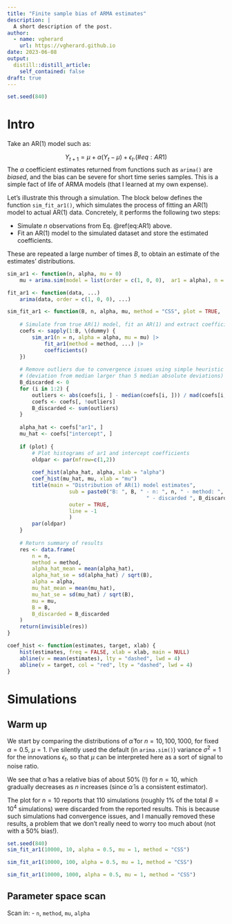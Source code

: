 ```yaml
---
title: "Finite sample bias of ARMA estimates"
description: |
  A short description of the post.
author:
  - name: vgherard
    url: https://vgherard.github.io
date: 2023-06-08
output:
  distill::distill_article:
    self_contained: false
draft: true
---
```


```r
set.seed(840)
```


# Intro

Take an AR(1) model such as:

$$
Y_{t+1}= \mu+\alpha (Y_t-\mu) +\epsilon _t. (\#eq:AR1)
$$
The $\alpha$ coefficient estimates returned from functions such as `arima()` 
are *biased*, and the bias can be severe for short time series samples. This is
a simple fact of life of ARMA models (that I learned at my own expense).

Let's illustrate this through a simulation. The block below defines the function 
`sim_fit_ar1()`, which simulates the process of fitting an AR(1) model to actual 
AR(1) data. Concretely, it performs the following two steps:

- Simulate $n$ observations from Eq. \@ref(eq:AR1) above.
- Fit an AR(1) model to the simulated dataset and store the estimated 
coefficients.

These are repeated a large number of times $B$, to obtain an estimate of the 
estimates' distributions.

```r
sim_ar1 <- function(n, alpha, mu = 0)  
	mu + arima.sim(model = list(order = c(1, 0, 0),  ar1 = alpha), n = n)

fit_ar1 <- function(data, ...) 
	arima(data, order = c(1, 0, 0), ...)

sim_fit_ar1 <- function(B, n, alpha, mu, method = "CSS", plot = TRUE, ...) {
	
	# Simulate from true AR(1) model, fit an AR(1) and extract coefficients
	coefs <- sapply(1:B, \(dummy) {
		sim_ar1(n = n, alpha = alpha, mu = mu) |> 
			fit_ar1(method = method, ...) |> 
			coefficients()
	})
	
	# Remove outliers due to convergence issues using simple heuristic
	# (deviation from median larger than 5 median absolute deviations)
	B_discarded <- 0
	for (i in 1:2) {
		outliers <- abs(coefs[i, ] - median(coefs[i, ])) / mad(coefs[i, ]) > 5
		coefs <- coefs[, !outliers]
		B_discarded <- sum(outliers)
	}
	
	alpha_hat <- coefs["ar1", ]
	mu_hat <- coefs["intercept", ]
	
	if (plot) {
		# Plot histograms of ar1 and intercept coefficients
		oldpar <- par(mfrow=c(1,2))
		
		coef_hist(alpha_hat, alpha, xlab = "alpha")
		coef_hist(mu_hat, mu, xlab = "mu")
		title(main = "Distribution of AR(1) model estimates",
					sub = paste0("B: ", B, " - n: ", n, " - method: ", method, 
											 " - discarded ", B_discarded, " simulations"),
					outer = TRUE,
					line = -1
					)
		par(oldpar)
	}
	
	# Return summary of results
	res <- data.frame(
		n = n, 
		method = method, 
		alpha_hat_mean = mean(alpha_hat),
		alpha_hat_se = sd(alpha_hat) / sqrt(B),
		alpha = alpha,
		mu_hat_mean = mean(mu_hat),
		mu_hat_se = sd(mu_hat) / sqrt(B),
		mu = mu,
		B = B,
		B_discarded = B_discarded
	)
	return(invisible(res))
}

coef_hist <- function(estimates, target, xlab) {
	hist(estimates, freq = FALSE, xlab = xlab, main = NULL)
	abline(v = mean(estimates), lty = "dashed", lwd = 4)
	abline(v = target, col = "red", lty = "dashed", lwd = 4)
}
```


# Simulations


## Warm up

We start by comparing the distributions of $\hat \alpha$ for 
$n = 10, \,100,\,1000$, for fixed $\alpha = 0.5$, $\mu = 1$. I've silently
used the default (in `arima.sim()`) variance $\sigma ^2 =1$ for the innovations 
$\epsilon _t$, so that $\mu$ can be interpreted here as a sort of signal to 
noise ratio.

We see that $\hat \alpha$ has a relative bias of about 50% (!) for $n=10$, which
gradually decreases as $n$ increases (since $\hat \alpha$ is a consistent 
estimator). 

The plot for $n = 10$ reports that $110$ simulations (roughly 1% of the 
total $B = 10^4$ simulations) were discarded from the reported results. This is
because such simulations had convergence issues, and I manually removed these 
results, a problem that we don't really need to worry too much about
(not with a 50% bias!).


```r
set.seed(840)
sim_fit_ar1(10000, 10, alpha = 0.5, mu = 1, method = "CSS")
```

```r
sim_fit_ar1(10000, 100, alpha = 0.5, mu = 1, method = "CSS")
```

```r
sim_fit_ar1(10000, 1000, alpha = 0.5, mu = 1, method = "CSS")
```

## Parameter space scan

Scan in:
- `n`, `method`, `mu`, `alpha`
